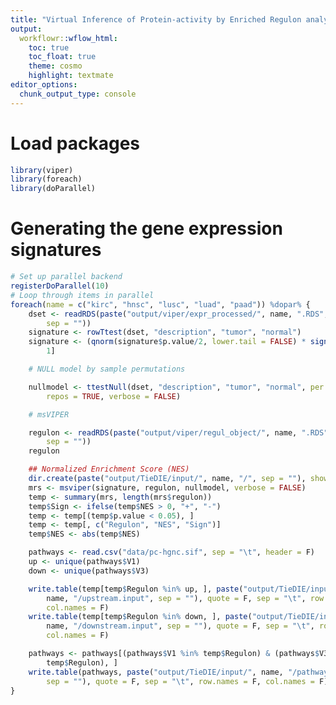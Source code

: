 ```yaml
---
title: "Virtual Inference of Protein-activity by Enriched Regulon analysis (Master Regulator Analysis)"
output:
  workflowr::wflow_html:
    toc: true
    toc_float: true
    theme: cosmo
    highlight: textmate
editor_options:
  chunk_output_type: console
---
```


# Load packages
```r
library(viper)
library(foreach)
library(doParallel)
```

# Generating the gene expression signatures
```r
# Set up parallel backend
registerDoParallel(10)
# Loop through items in parallel
foreach(name = c("kirc", "hnsc", "lusc", "luad", "paad")) %dopar% {
    dset <- readRDS(paste("output/viper/expr_processed/", name, ".RDS",
        sep = ""))
    signature <- rowTtest(dset, "description", "tumor", "normal")
    signature <- (qnorm(signature$p.value/2, lower.tail = FALSE) * sign(signature$statistic))[,
        1]

    # NULL model by sample permutations

    nullmodel <- ttestNull(dset, "description", "tumor", "normal", per = 1000,
        repos = TRUE, verbose = FALSE)

    # msVIPER

    regulon <- readRDS(paste("output/viper/regul_object/", name, ".RDS",
        sep = ""))
    regulon

    ## Normalized Enrichment Score (NES)
    dir.create(paste("output/TieDIE/input/", name, "/", sep = ""), showWarnings = FALSE)
    mrs <- msviper(signature, regulon, nullmodel, verbose = FALSE)
    temp <- summary(mrs, length(mrs$regulon))
    temp$Sign <- ifelse(temp$NES > 0, "+", "-")
    temp <- temp[(temp$p.value < 0.05), ]
    temp <- temp[, c("Regulon", "NES", "Sign")]
    temp$NES <- abs(temp$NES)

    pathways <- read.csv("data/pc-hgnc.sif", sep = "\t", header = F)
    up <- unique(pathways$V1)
    down <- unique(pathways$V3)

    write.table(temp[temp$Regulon %in% up, ], paste("output/TieDIE/input/",
        name, "/upstream.input", sep = ""), quote = F, sep = "\t", row.names = F,
        col.names = F)
    write.table(temp[temp$Regulon %in% down, ], paste("output/TieDIE/input/",
        name, "/downstream.input", sep = ""), quote = F, sep = "\t", row.names = F,
        col.names = F)

    pathways <- pathways[(pathways$V1 %in% temp$Regulon) & (pathways$V3 %in%
        temp$Regulon), ]
    write.table(pathways, paste("output/TieDIE/input/", name, "/pathway.sif",
        sep = ""), quote = F, sep = "\t", row.names = F, col.names = F)
}
```
